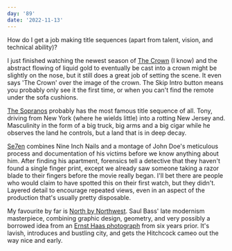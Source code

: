```yaml
---
day: '89'
date: '2022-11-13'
---
```


How do I get a job making title sequences (apart from talent, vision, and technical ability)?

I just finished watching the newest season of [The Crown](https://youtu.be/yJdrrrIT8hQ) (I know) and the abstract flowing of liquid gold to eventually be cast into a crown might be slightly on the nose, but it still does a great job of setting the scene. It even says 'The Crown' over the image of the crown. The Skip Intro button means you probably only see it the first time, or when you can't find the remote under the sofa cushions.

[The Sopranos](https://youtu.be/mJpNmYeooQE) probably has the most famous title sequence of all. Tony, driving from New York (where he wields little) into a rotting New Jersey and. Masculinity in the form of a big truck, big arms and a big cigar while he observes the land he controls, but a land that is in deep decay.

[Se7en](https://youtu.be/-BJkDyCdw0c) combines Nine Inch Nails and a montage of John Doe's meticulous process and documentation of his victims before we know anything about him. After finding his apartment, forensics tell a detective that they haven't found a single finger print, except we already saw someone taking a razor blade to their fingers before the movie really began. I'll bet there are people who would claim to have spotted this on their first watch, but they didn't. Layered detail to encourage repeated views, even in an aspect of the production that's usually pretty disposable.

My favourite by far is [North by Northwest](https://youtu.be/1ON67uYwGaw). Saul Bass' late modernism masterpiece, combining graphic design, geometry, and very possibly a borrowed idea from an [Ernst Haas photograph](https://www.are.na/block/14404719) from six years prior. It's lavish, introduces and bustling city, and gets the Hitchcock cameo out the way nice and early.
